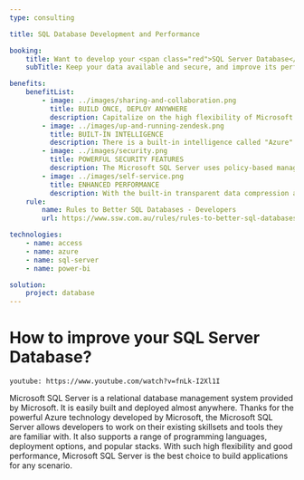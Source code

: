 ```yaml
---
type: consulting

title: SQL Database Development and Performance

booking:
    title: Want to develop your <span class="red">SQL Server Database</span> with SSW?
    subTitle: Keep your data available and secure, and improve its performance.

benefits:
    benefitList:
        - image: ../images/sharing-and-collaboration.png
          title: BUILD ONCE, DEPLOY ANYWHERE
          description: Capitalize on the high flexibility of Microsoft SQL Server, once the database is built, it could be deployed to many different platforms, such as in the cloud servers, on premises, and to edge devices without changing the original database.
        - image: ../images/up-and-running-zendesk.png
          title: BUILT-IN INTELLIGENCE
          description: There is a built-in intelligence called "Azure" inside Microsoft SQL Server. It makes building intelligent applications become much easier for developers. Take advantage of a rich set of cognitive APIs to easily build new experiences into your applications for human-like intelligences.
        - image: ../images/security.png
          title: POWERFUL SECURITY FEATURES
          description: The Microsoft SQL Server uses policy-based management to detect security policies that are non-compliant. This feature allows only authorized personnel access to the database. Even better, all security audits and events can be written to log files automatically.
        - image: ../images/self-service.png
          title: ENHANCED PERFORMANCE
          description: With the built-in transparent data compression and encryption features, the developers do not need to modify or change their programs to encrypt data. Meanwhile, the Microsoft SQL Server also has efficient access control and permission management tools so that the performance of data collection is much better than that of many other database management systems.
    rule:
        name: Rules to Better SQL Databases - Developers
        url: https://www.ssw.com.au/rules/rules-to-better-sql-databases-developers

technologies:
    - name: access
    - name: azure
    - name: sql-server
    - name: power-bi

solution:
    project: database
---
```


# How to improve your **SQL Server Database**?

`youtube: https://www.youtube.com/watch?v=fnLk-I2Xl1I`

Microsoft SQL Server is a relational database management system provided by Microsoft. It is easily built and deployed almost anywhere. Thanks for the powerful Azure technology developed by Microsoft, the Microsoft SQL Server allows developers to work on their existing skillsets and tools they are familiar with. It also supports a range of programming languages, deployment options, and popular stacks. With such high flexibility and good performance, Microsoft SQL Server is the best choice to build applications for any scenario.